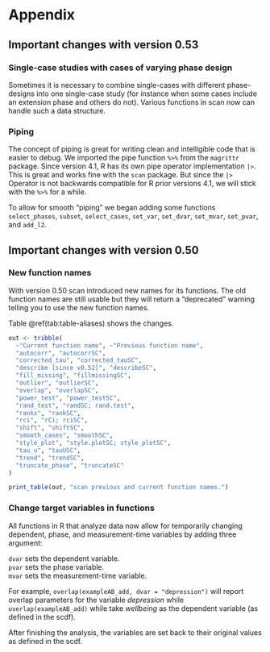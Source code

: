 # Appendix

## Important changes with version 0.53

### Single-case studies with cases of varying phase design

Sometimes it is necessary to combine single-cases with different phase-designs into one single-case study (for instance when some cases include an extension phase and others do not). Various functions in scan now can handle such a data structure.

### Piping

The concept of piping is great for writing clean and intelligible code that is easier to debug. We imported the pipe function `%>%` from the `magrittr` package. Since version 4.1, R has its own pipe operator implementation `|>`. This is great and works fine with the `scan` package. But since the `|>` Operator is not backwards compatible for R prior versions 4.1, we will stick with the `%>%` for a while.

To allow for smooth "piping" we began adding some functions `select_phases`, `subset`, `select_cases`, `set_var`, `set_dvar`, `set_mvar`, `set_pvar`, and `add_l2`.

## Important changes with version 0.50

### New function names

With version 0.50 scan introduced new names for its functions. The old function names are still usable but they will return a "deprecated" warning telling you to use the new function names.

Table \@ref(tab:table-aliases) shows the changes.

```r
out <- tribble(
  ~"Current function name", ~"Previous function name",
  "autocorr", "autocorrSC",
  "corrected_tau", "corrected_tauSC",
  "describe [since v0.52]", "describeSC",
  "fill_missing", "fillmissingSC",
  "outlier", "outlierSC",
  "overlap", "overlapSC",
  "power_test", "power_testSC",
  "rand_test", "randSC; rand.test",
  "ranks", "rankSC",
  "rci", "rCi; rciSC",
  "shift", "shiftSC",
  "smooth_cases", "smoothSC",
  "style_plot", "style.plotSC; style_plotSC",
  "tau_u", "tauUSC",
  "trend", "trendSC",
  "truncate_phase", "truncateSC"
)

print_table(out, "scan previous and current function names.")

```

### Change target variables in functions

All functions in R that analyze data now allow for temporarily changing dependent, phase, and measurement-time variables by adding three argument:

`dvar` sets the dependent variable.\
`pvar` sets the phase variable.\
`mvar` sets the measurement-time variable.

For example, `overlap(exampleAB_add, dvar = "depression")` will report overlap parameters for the variable *depression* while `overlap(exampleAB_add)` while take *wellbeing* as the dependent variable (as defined in the scdf).

After finishing the analysis, the variables are set back to their original values as defined in the scdf.
